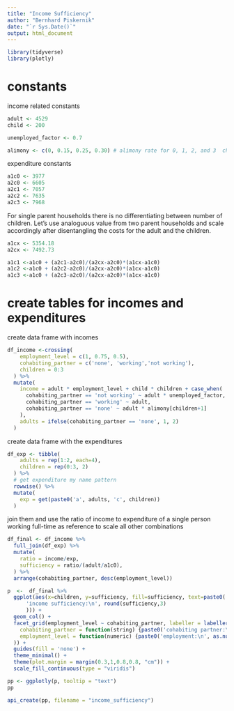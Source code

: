 ```yaml
---
title: "Income Sufficiency"
author: "Bernhard Piskernik"
date: "`r Sys.Date()`"
output: html_document
---
```


```r
library(tidyverse)
library(plotly)
```
# constants

income related constants

```r
adult <- 4529
child <- 200

unemployed_factor <- 0.7

alimony <- c(0, 0.15, 0.25, 0.30) # alimony rate for 0, 1, 2, and 3  children
```


expenditure constants

```r
a1c0 <- 3977
a2c0 <- 6605
a2c1 <- 7057
a2c2 <- 7635
a2c3 <- 7968
```

For single parent households there is no differentiating between number of  children. Let's use analoguous value from two parent households and scale accordingly  after disentangling the costs for the adult and the children.

```r
a1cx <- 5354.18
a2cx <- 7492.73

a1c1 <-a1c0 + (a2c1-a2c0)/(a2cx-a2c0)*(a1cx-a1c0)
a1c2 <-a1c0 + (a2c2-a2c0)/(a2cx-a2c0)*(a1cx-a1c0)
a1c3 <-a1c0 + (a2c3-a2c0)/(a2cx-a2c0)*(a1cx-a1c0)
```

# create tables for incomes and expenditures

create data frame with incomes

```r
df_income <-crossing(
    employment_level = c(1, 0.75, 0.5),
    cohabiting_partner = c('none', 'working','not working'),
    children = 0:3
  ) %>% 
  mutate(
    income = adult * employment_level + child * children + case_when(
      cohabiting_partner == 'not working' ~ adult * unemployed_factor,
      cohabiting_partner == 'working' ~ adult,
      cohabiting_partner == 'none' ~ adult * alimony[children+1]
    ),
    adults = ifelse(cohabiting_partner == 'none', 1, 2)
  ) 
```

create data frame with the expenditures

```r
df_exp <- tibble(
    adults = rep(1:2, each=4),
    children = rep(0:3, 2)
  ) %>%
  # get expenditure my name pattern
  rowwise() %>% 
  mutate(
    exp = get(paste0('a', adults, 'c', children))
  ) 

```

join them and use the ratio of income to expenditure of a single person working full-time as reference to scale all other combinations

```r
df_final <- df_income %>%
  full_join(df_exp) %>%
  mutate(
    ratio = income/exp,
    sufficiency = ratio/(adult/a1c0),
  ) %>%
  arrange(cohabiting_partner, desc(employment_level))
```


```r

p  <-  df_final %>%
  ggplot(aes(x=children, y=sufficiency, fill=sufficiency, text=paste0(
      'income sufficiency:\n', round(sufficiency,3)
      ))) +
  geom_col() +
  facet_grid(employment_level ~ cohabiting_partner, labeller = labeller(
    cohabiting_partner = function(string) {paste0('cohabiting partner:\n', string)},
    employment_level = function(numeric) {paste0('employment:\n', as.numeric(numeric)*100,'%')}
  )) +
  guides(fill = 'none') +
  theme_minimal() +
  theme(plot.margin = margin(0.3,1,0.8,0.8, "cm")) +
  scale_fill_continuous(type = "viridis")

pp <- ggplotly(p, tooltip = "text") 
pp
```

```r
api_create(pp, filename = "income_sufficiency")
```

